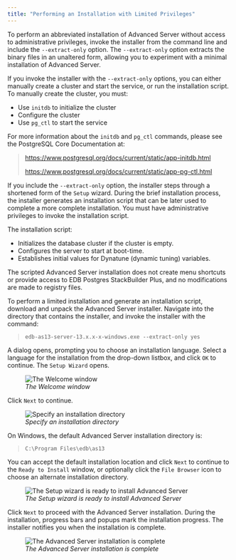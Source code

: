 ```yaml
---
title: "Performing an Installation with Limited Privileges"
---
```


<div id="performing_an_installation_with_limited_privileges" class="registered_link"></div>


To perform an abbreviated installation of Advanced Server without access to administrative privileges, invoke the installer from the command line and include the `--extract-only` option. The `--extract-only` option extracts the binary files in an unaltered form, allowing you to experiment with a minimal installation of Advanced Server.

If you invoke the installer with the `--extract-only` options, you can either manually create a cluster and start the service, or run the installation script. To manually create the cluster, you must:

-   Use `initdb` to initialize the cluster
-   Configure the cluster
-   Use `pg_ctl` to start the service

For more information about the `initdb` and `pg_ctl` commands, please see the PostgreSQL Core Documentation at:

> <https://www.postgresql.org/docs/current/static/app-initdb.html>
>
> <https://www.postgresql.org/docs/current/static/app-pg-ctl.html>

If you include the `--extract-only` option, the installer steps through a shortened form of the `Setup` wizard. During the brief installation process, the installer generates an installation script that can be later used to complete a more complete installation. You must have administrative privileges to invoke the installation script.

The installation script:

-   Initializes the database cluster if the cluster is empty.
-   Configures the server to start at boot-time.
-   Establishes initial values for Dynatune (dynamic tuning) variables.

The scripted Advanced Server installation does not create menu shortcuts or provide access to EDB Postgres StackBuilder Plus, and no modifications are made to registry files.

To perform a limited installation and generate an installation script, download and unpack the Advanced Server installer. Navigate into the directory that contains the installer, and invoke the installer with the command:

> `edb-as13-server-13.x.x-x-windows.exe --extract-only yes`

A dialog opens, prompting you to choose an installation language. Select a language for the installation from the drop-down listbox, and click `OK` to continue. The `Setup Wizard` opens.

<figure><img src="../../images/advanced_server_installer_welcome.png" class="align-center" alt="The Welcome window" /><figcaption aria-hidden="true"><em>The Welcome window</em></figcaption></figure>

Click `Next` to continue.

<figure><img src="../../images/installation_directory.png" class="align-center" alt="Specify an installation directory" /><figcaption aria-hidden="true"><em>Specify an installation directory</em></figcaption></figure>

On Windows, the default Advanced Server installation directory is:

> `C:\Program Files\edb\as13`

You can accept the default installation location and click `Next` to continue to the `Ready to Install` window, or optionally click the `File Browser` icon to choose an alternate installation directory.

<figure><img src="../../images/ready_to_install.png" class="align-center" alt="The Setup wizard is ready to install Advanced Server" /><figcaption aria-hidden="true"><em>The Setup wizard is ready to install Advanced Server</em></figcaption></figure>

Click `Next` to proceed with the Advanced Server installation. During the installation, progress bars and popups mark the installation progress. The installer notifies you when the installation is complete.

<figure><img src="../../images/advanced_server_installation_completion.png" class="align-center" alt="The Advanced Server installation is complete" /><figcaption aria-hidden="true"><em>The Advanced Server installation is complete</em></figcaption></figure>
